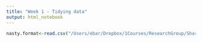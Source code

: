```yaml
---
title: "Week 1 - Tidying data"
output: html_notebook
---
```


```r
nasty.format<-read.csv("/Users/ebar/Dropbox/1Courses/ResearchGroup/Shared/Cole/SLU fellowship/GSWR/Datasets/nasty format.csv")
```


